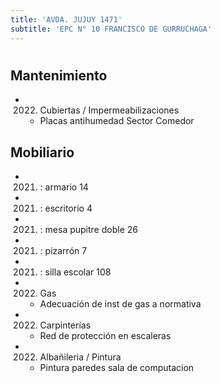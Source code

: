 ```yaml
---
title: 'AVDA. JUJUY 1471'
subtitle: 'EPC N° 10 FRANCISCO DE GURRUCHAGA'
---
```


#


## Mantenimiento

*  (2022) Cubiertas / Impermeabilizaciones 
    + Placas antihumedad Sector Comedor


## Mobiliario

*  (2021) : armario 14 

*  (2021) : escritorio 4 

*  (2021) : mesa pupitre doble 26 

*  (2021) : pizarrón 7 

*  (2021) : silla escolar 108 




*  (2022) Gas 
    + Adecuación de inst de gas a normativa

*  (2022) Carpinterías 
    + Red de protección en escaleras

*  (2022) Albañileria / Pintura 
    + Pintura paredes  sala de computacion



